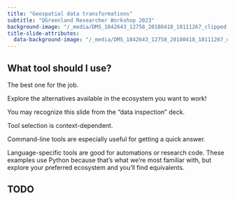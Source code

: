 ```yaml
---
title: "Geospatial data transformations"
subtitle: "QGreenland Researcher Workshop 2023"
background-image: "/_media/DMS_1842643_12758_20180418_18111267_clipped.jpg"
title-slide-attributes:
  data-background-image: "/_media/DMS_1842643_12758_20180418_18111267_clipped.jpg"
---
```


## What tool should I use?

The best one for the job.

Explore the alternatives available in the ecosystem you want to work!

::: {.notes}
You may recognize this slide from the "data inspection" deck.

Tool selection is context-dependent.

Command-line tools are especially useful for getting a quick answer.

Language-specific tools are good for automations or research code. These
examples use Python because that's what we're most familiar with, but explore
your preferred ecosystem and you'll find equivalents.
:::


## TODO

<!-- TODO:
* For each concept, talk about it at a high level, then demo what it looks like for
  raster and vector data.
* Concepts
    * Reprojection
        * _TODO: consider discussion about characteristics of common
          projections and why you might want to use one over another._
        * Pitfall: Vector geometry can become invalid after reprojection. Raster
          data can have a barely-visible "seam" after reprojection. For example, data
          in EPSG:4326 has edges at the antimeridian, and when reprojecting to 3413
          those edges have to meet somewhere, and at that location you may see a
          "seam". Include a screenshot of this phenomenon in Google Earth.
    * Resampling
    * Subsetting
    * Conversion (raster <-> vector)
    * _TODO: Consider discussion about information loss from common
      transformations (reprojection, resampling, datatype conversion
      (raster<->vector))_
* Tools / Techniques for raster/vector transformations
    * QGIS Processing Toolbox (brief mention, participants should be
      familiar with this from the [beginner tutorial
      series](https://www.youtube.com/watch?v=znKeiV3-Amo&amp;index=5)).
    * gdalwarp, ogr2ogr, ...
    * Python (rasterio, shapely, Xarray, pyresample, PyQGIS, ...)
    * _TODO: create notebook examples for various tools_
* Pitfalls
    * Some metadata in the source data may be carried over to the output,
      resulting in outdated metadata. For example, we have that issue with
      the bedmachine data produced for QGreenland. We can `gdalwarp` a
      bedmachine dataset to WGS84 and observe that the `mapping#` namespace
      continues to specify "polar stereographic" projection. On the plus side,
      citation and other metadata which we want to keep was also pulled over. This
      means you may need to do some manual metadata management when you apply
      transformations. `gdalwarp` has a `-nomd` flag to prevent metadata copying, but
      this can strip away useful metadata!
        * Integrate this pitfall into an example of transforming a raster; e.g. reformat
          a NetCDF and then show the carried-over metadata, especially any fields that
          are now wrong. Demo how to fix that?
-->
